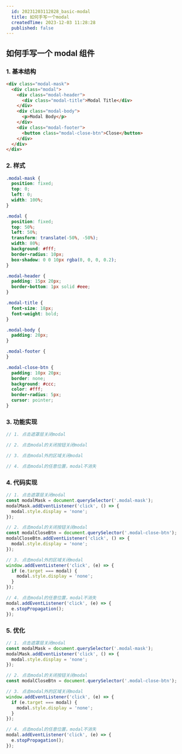 ```yaml
---
  id: 20231203112828_basic-modal
  title: 如何手写一个modal
  createdTime: 2023-12-03 11:28:28
  published: false
---
```


## 如何手写一个 modal 组件

### 1. 基本结构

```html
<div class="modal-mask">
  <div class="modal">
    <div class="modal-header">
      <div class="modal-title">Modal Title</div>
    </div>
    <div class="modal-body">
      <p>Modal Body</p>
    </div>
    <div class="modal-footer">
      <button class="modal-close-btn">Close</button>
    </div>
  </div>
</div>
```

### 2. 样式

```css
.modal-mask {
  position: fixed;
  top: 0;
  left: 0;
  width: 100%;
}

.modal {
  position: fixed;
  top: 50%;
  left: 50%;
  transform: translate(-50%, -50%);
  width: 80%;
  background: #fff;
  border-radius: 10px;
  box-shadow: 0 0 10px rgba(0, 0, 0, 0.2);
}

.modal-header {
  padding: 15px 20px;
  border-bottom: 1px solid #eee;
}

.modal-title {
  font-size: 18px;
  font-weight: bold;
}

.modal-body {
  padding: 20px;
}

.modal-footer {
}

.modal-close-btn {
  padding: 10px 20px;
  border: none;
  background: #ccc;
  color: #fff;
  border-radius: 5px;
  cursor: pointer;
}
```

### 3. 功能实现

```js
// 1. 点击遮罩层关闭modal

// 2. 点击modal的关闭按钮关闭modal

// 3. 点击modal外的区域关闭modal

// 4. 点击modal的任意位置，modal不消失
```

### 4. 代码实现

```js
// 1. 点击遮罩层关闭modal
const modalMask = document.querySelector('.modal-mask');
modalMask.addEventListener('click', () => {
  modal.style.display = 'none';
});

// 2. 点击modal的关闭按钮关闭modal
const modalCloseBtn = document.querySelector('.modal-close-btn');
modalCloseBtn.addEventListener('click', () => {
  modal.style.display = 'none';
});

// 3. 点击modal外的区域关闭modal
window.addEventListener('click', (e) => {
  if (e.target === modal) {
    modal.style.display = 'none';
  }
});

// 4. 点击modal的任意位置，modal不消失
modal.addEventListener('click', (e) => {
  e.stopPropagation();
});
```

### 5. 优化

```js
// 1. 点击遮罩层关闭modal
const modalMask = document.querySelector('.modal-mask');
modalMask.addEventListener('click', () => {
  modal.style.display = 'none';
});

// 2. 点击modal的关闭按钮关闭modal
const modalCloseBtn = document.querySelector('.modal-close-btn');

// 3. 点击modal外的区域关闭modal
window.addEventListener('click', (e) => {
  if (e.target === modal) {
    modal.style.display = 'none';
  }
});

// 4. 点击modal的任意位置，modal不消失
modal.addEventListener('click', (e) => {
  e.stopPropagation();
});
```
